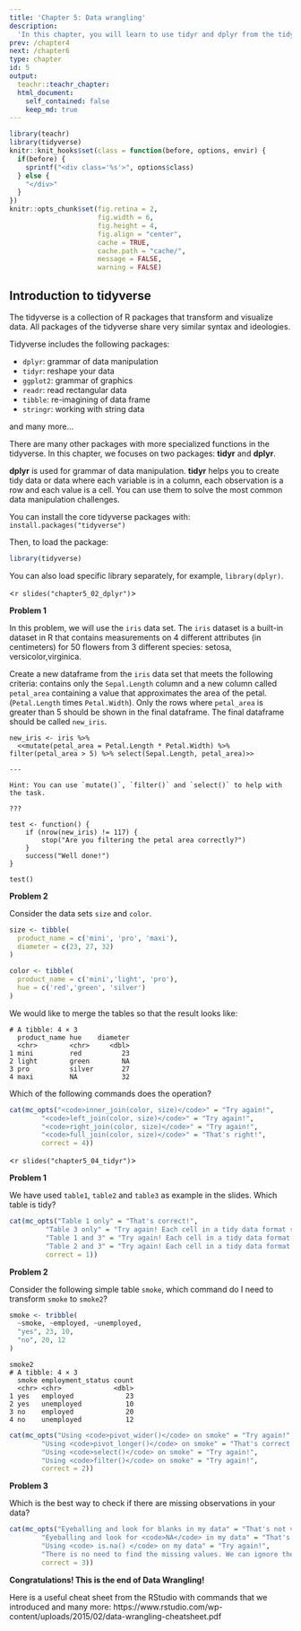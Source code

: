 ```yaml
---
title: 'Chapter 5: Data wrangling'
description:
  'In this chapter, you will learn to use tidyr and dplyr from the tidyverse in R for tidying your data set and data maniplulation.'
prev: /chapter4
next: /chapter6
type: chapter
id: 5
output:
  teachr::teachr_chapter:
  html_document:
    self_contained: false
    keep_md: true
---
```


```r
library(teachr)
library(tidyverse)
knitr::knit_hooks$set(class = function(before, options, envir) {
  if(before) {
    sprintf("<div class='%s'>", options$class)
  } else {
    "</div>"
  }
})
knitr::opts_chunk$set(fig.retina = 2,
                      fig.width = 6, 
                      fig.height = 4,
                      fig.align = "center",
                      cache = TRUE,
                      cache.path = "cache/",
                      message = FALSE,
                      warning = FALSE)
```


<exercise id="1" title="Introduction to tidyverse">

## Introduction to tidyverse

The tidyverse is a collection of R packages that transform and visualize data. All packages of the tidyverse share very similar syntax and ideologies.

Tidyverse includes the following packages:

- `dplyr`: grammar of data manipulation
- `tidyr`: reshape your data
- `ggplot2`: grammar of graphics
- `readr`: read rectangular data
- `tibble`: re-imagining of data frame
- `stringr`: working with string data

and many more...


There are many other packages with more specialized functions in the tidyverse. In this chapter, we focuses on two packages: **tidyr** and **dplyr**.

**dplyr** is used for grammar of data manipulation. **tidyr** helps you to create tidy data or data where each variable is in a column, each observation is a row and each value is a cell. You can use them to solve the most common data manipulation challenges.

You can install the core tidyverse packages with:
`install.packages("tidyverse")`

Then, to load the package:
```r
library(tidyverse)
```

You can also load specific library separately, for example, `library(dplyr)`.

</exercise>



<exercise id="2" title="Introduction to dplyr" type="slides">

<`r slides("chapter5_02_dplyr")`>

</exercise>


<exercise id="3" title="Check Your Understanding on dplyr">

**Problem 1**

In this problem, we will use the `iris` data set. The `iris` dataset is a built-in dataset in R that contains measurements on 4 different attributes (in centimeters) for 50 flowers from 3 different species: setosa, versicolor,virginica.

Create a new dataframe from the `iris` data set that meets the following criteria: contains only the `Sepal.Length` column and a new column called `petal_area` containing a value that approximates the area of the petal. (`Petal.Length` times `Petal.Width`). Only the rows where `petal_area` is greater than 5 should be shown in the final dataframe. The final dataframe should be called `new_iris`.

```teachr

new_iris <- iris %>% 
  <<mutate(petal_area = Petal.Length * Petal.Width) %>% filter(petal_area > 5) %>% select(Sepal.Length, petal_area)>>

---

Hint: You can use `mutate()`, `filter()` and `select()` to help with the task.
  
???

test <- function() {
    if (nrow(new_iris) != 117) {
        stop("Are you filtering the petal area correctly?")
    }
    success("Well done!")
}

test()

```

**Problem 2**

Consider the data sets `size` and `color`. 

```r
size <- tibble(
  product_name = c('mini', 'pro', 'maxi'),
  diameter = c(23, 27, 32)
)

color <- tibble(
  product_name = c('mini','light', 'pro'),
  hue = c('red','green', 'silver')
)

```

We would like to merge the tables so that the result looks like:

```
# A tibble: 4 × 3
  product_name hue    diameter
  <chr>        <chr>     <dbl>
1 mini         red          23
2 light        green        NA
3 pro          silver       27
4 maxi         NA           32

```

Which of the following commands does the operation?

```r
cat(mc_opts("<code>inner_join(color, size)</code>" = "Try again!",
        "<code>left_join(color, size)</code>" = "Try again!",
        "<code>right_join(color, size)</code>" = "Try again!",
        "<code>full_join(color, size)</code>" = "That's right!",
        correct = 4))
```

</exercise>

<exercise id="4" title="Tidy (reshape) your data" type="slides">

<`r slides("chapter5_04_tidyr")`>

</exercise>

<exercise id="5" title="Check Your Understanding on tidyr" >

**Problem 1**


We have used `table1`, `table2` and `table3` as example in the slides. Which table is tidy?

```r
cat(mc_opts("Table 1 only" = "That's correct!",
         "Table 3 only" = "Try again! Each cell in a tidy data format should hold only a single value. The column `rate` contains data with two values (one divided by the other) and is converted to characters.",
         "Table 1 and 3" = "Try again! Each cell in a tidy data format should hold only a single value. The column `rate` in Table 3 contains data with two values (one divided by the other) and is converted to characters.",
         "Table 2 and 3" = "Try again! Each cell in a tidy data format should hold only a single value. The column `rate` in Table 3 contains data with two values (one divided by the other) and is converted to characters. Table 2 contains two variables under the same column 'type'.",
         correct = 1))
```


**Problem 2**

Consider the following simple table `smoke`, which command do I need to transform `smoke` to `smoke2`?
```r
smoke <- tribble(
  ~smoke, ~employed, ~unemployed,
  "yes", 23, 10,
  "no", 20, 12
)
```

```
smoke2
# A tibble: 4 × 3
  smoke employment_status count
  <chr> <chr>             <dbl>
1 yes   employed             23
2 yes   unemployed           10
3 no    employed             20
4 no    unemployed           12
```

```r
cat(mc_opts("Using <code>pivot_wider()</code> on smoke" = "Try again!",
        "Using <code>pivot_longer()</code> on smoke" = "That's correct!",
        "Using <code>select()</code> on smoke" = "Try again!",
        "Using <code>filter()</code> on smoke" = "Try again!",
        correct = 2))
```

**Problem 3**

Which is the best way to check if there are missing observations in your data?

```r
cat(mc_opts("Eyeballing and look for blanks in my data" = "That's not very effective nor efficient. Use R command to help you!",
        "Eyeballing and look for <code>NA</code> in my data" = "That's not very effective nor efficient. Use R command to help you!",
        "Using <code> is.na() </code> on my data" = "Try again!",
        "There is no need to find the missing values. We can ignore them." = "That's incorrect.",
        correct = 3))
```



**Congratulations! This is the end of Data Wrangling!**

Here is a useful cheat sheet from the RStudio with commands that we introduced and many more:
https://www.rstudio.com/wp-content/uploads/2015/02/data-wrangling-cheatsheet.pdf 
</exercise>





